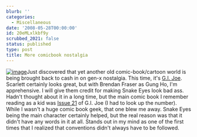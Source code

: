 ```yaml
---
blurb: ''
categories:
  - Miscellaneous
date: '2008-05-28T00:00:00'
id: 20eMLxlkbf9y
scrubbed_2021: false
status: published
type: post
title: More comicbook nostalgia
---
```


[![image](http://www.alanwsmith.com/blog/wp-content/uploads/2008/05/scarlett.jpg "scarlett")](http://www.hasbro.com/gijoe/default.cfm?page=News/Item&newsid=1184AF5F-D56F-E112-4CC4AA47161E7DF4)Just
discovered that yet another old comic-book/cartoon world is being
brought back to cash in on gen-x nostalgia. This time, it's
[G.I. Joe](http://tinyurl.com/5x4utx). Scarlett certainly looks
great, but with Brendan Fraser as Gung Ho, I'm apprehensive. I will
give them credit for making Snake Eyes look bad ass. Hadn't thought
about it in a long time, but the main comic book I remember reading
as a kid was [Issue 21](http://tinyurl.com/2t9axr) of G.I. Joe (I
had to look up the number). While I wasn't a huge comic book geek,
that one blew me away. Snake Eyes being the main character
certainly helped, but the real reason was that it didn't have any
words in it at all. Stands out in my mind as one of the first times
that I realized that conventions didn't always have to be followed.
